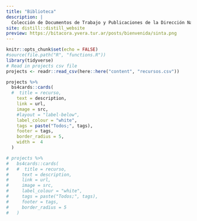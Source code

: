 ```yaml
---
title: "Biblioteca"
description: |
  Colección de Documentos de Trabajo y Publicaciones de la Dirección Nacional de Mercados y Estadísitca - Subsecretaría de Desarrollo Estratégico
site: distill::distill_website
preview: https://bitacora.yvera.tur.ar/posts/bienvenida/sinta.png
---
```



<!-- Remove margin under images -->
<style>
d-article img {
  margin-bottom: 0px;
}

.btn-primary {
    background-color: #74a08a;
    color: #FFFFFF;
    padding: 3px 5px 3px 5px;
    margin: 0 2px 0 2px;
    border-radius: 5px; /* Rounded edges */
    border: 0px;
}

.btn-primary:hover {
    background-color: #8a74a0;
    color: #FFFFFF;
}
</style>

```r
knitr::opts_chunk$set(echo = FALSE)
#source(file.path("R", "functions.R"))
library(tidyverse)
# Read in projects csv file 
projects <- readr::read_csv(here::here("content", "recursos.csv"))
```

```r
projects %>% 
  bs4cards::cards(
  #  title = recurso,
    text = description,
    link = url,
    image = src,
    #layout = "label-below",
    label_colour = "white",
    tags = paste("Todos;", tags),
    footer = tags,
    border_radius = 5, 
    width =  4
  )

# projects %>% 
#   bs4cards::cards(
#   #  title = recurso,
#     text = description,
#     link = url,
#     image = src,
#     label_colour = "white",
#     tags = paste("Todos;", tags),
#     footer = tags,
#     border_radius = 5
#   )
```


